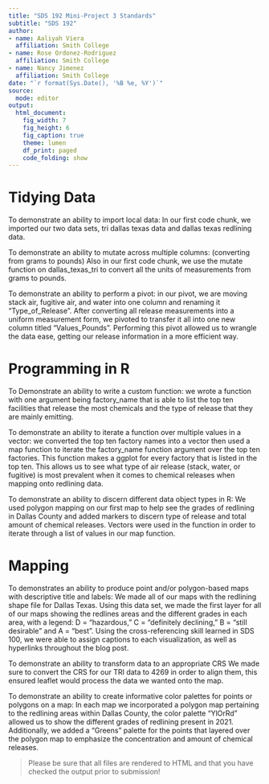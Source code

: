 ```yaml
---
title: "SDS 192 Mini-Project 3 Standards"
subtitle: "SDS 192"
author: 
- name: Aaliyah Viera
  affiliation: Smith College
- name: Rose Ordonez-Rodriguez
  affiliation: Smith College
- name: Nancy Jimenez
  affiliation: Smith College
date: "`r format(Sys.Date(), '%B %e, %Y')`"
source:
  mode: editor
output: 
  html_document:
    fig_width: 7
    fig_height: 6
    fig_caption: true
    theme: lumen
    df_print: paged
    code_folding: show
---
```



# Tidying Data

To demonstrate an ability to import local data: In our first code chunk, we imported our two data sets, tri dallas texas data and dallas texas redlining data.

To demonstrate an ability to mutate across multiple columns:
(converting from grams to pounds) Also in our first code chunk, we use the mutate function on dallas_texas_tri to convert all the units of measurements from grams to pounds. 

To demonstrate an ability to perform a pivot:
in our pivot, we are moving stack air, fugitive air, and water into one column and renaming it "Type_of_Release". After converting all release measurements into a uniform measurement form, we pivoted to transfer it all into one new column titled "Values_Pounds". Performing this pivot allowed us to wrangle the data ease, getting our release information in a more efficient way. 


# Programming in R

To Demonstrate an ability to write a custom function:
we wrote a function with one argument being factory_name that is able to list the top ten facilities that release the most chemicals and the type of release that they are mainly emitting.

To demonstrate an ability to iterate a function over multiple values in a vector:
we converted the top ten factory names into a vector then used a map function to iterate the factory_name function argument over the top ten factories. This function makes a ggplot for every factory that is listed in the top ten. This allows us to see what type of air release (stack, water, or fugitive) is most prevalent when it comes to chemical releases when mapping onto redlining data. 

To demonstrate an ability to discern different data object types in R:
We used polygon mapping on our first map to help see the grades of redlining in Dallas County and added markers to discern type of release and total amount of chemical releases. Vectors were used in the function in order to iterate through a list of values in our map function.


# Mapping

To demonstrates an ability to produce point and/or polygon-based maps with descriptive title and labels:
We made all of our maps with the redlining shape file for Dallas Texas. Using this data set, we made the first layer for all of our maps showing the redlines areas and the different grades in each area, with a legend: D = "hazardous," C = "definitely declining," B = "still desirable" and A = "best". Using the cross-referencing skill learned in SDS 100, we were able to assign captions to each visualization, as well as hyperlinks throughout the blog post. 

To demonstrate an ability to transform data to an appropriate CRS
We made sure to convert the CRS for our TRI data to 4269 in order to align them, this ensured leaflet would process the data we wanted onto the map. 

To demonstrate an ability to create informative color palettes for points or polygons on a map:
In each map we incorporated a polygon map pertaining to the redlining areas within Dallas County, the color palette "YlOrRd" allowed us to show the different grades of redlining present in 2021. Additionally, we added a "Greens" palette for the points that layered over the polygon map to emphasize the concentration and amount of chemical releases.
 


> Please be sure that all files are rendered to HTML and that you have checked the output prior to submission!









